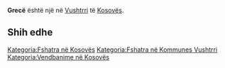 {{Fshat në 
 | Emri                = Grecë
 | EmriAlt                = 
 | NAME_SHORT_FORM=      
 | NAME_GENERIC=      
 | NAME_SORT_NAME_RO=      GRECE
 | FULL_NAME_RO = Grecë
 | FULL_NAME_ND_RO=Grece
 | SORT_NAME_RG=GRECE
 | FULL_NAME_RG=Grecë
 | FULL_NAME_ND_RG=Grece
 | SRP_NAME_SHORT_FORM=      
 | SRP_NAME_GENERIC=      
 | SRP_NAME_SORT_NAME_RO=      
 | SRP_FULL_NAME_RO = 
 | SRP_FULL_NAME_ND_RO=
 | SRP_SORT_NAME_RG=
 | SRP_FULL_NAME_RG=
 | SRP_FULL_NAME_ND_RG=
 | Emri (Rasa dhanore) = 
 | Figura              = 
 | Shteti              = Kosovo
 | Komuna              = Vushtrri
 | Kodi postar         = 
 | Sipërfaqja          = 

 | Popullsia           = 

 | Regj. i popullsisë  = 
 | Dend. e popullsisë  = 
 | Faqja zyrtare       = 
 <!--- Koordinatat ----> 
 | Gjerësia            = 42.745529
 | Gjatësia            = 21.058835
 | Lartësia            = 
}}
'''Grecë''' është një [[]] në [[Vushtrri]] të [[Kosovës]].

<!-- == Gjeografia == -->
<!-- == Historia == -->
<!-- == Demografia == -->
== Shih edhe ==
{{Komuna Vushtrri}}
{{Kosovo-Administrata-Cung}}

[[Kategoria:Fshatra në Kosovës]]
[[Kategoria:Fshatra në Kommunes Vushtrri]]
[[Kategoria:Vendbanime në Kosovës]]